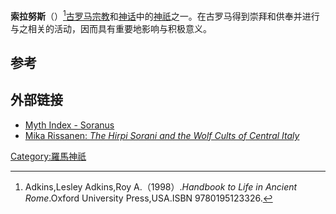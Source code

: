 {{Infobox deity|type=roman
| name = 索拉努斯
}}
'''索拉努斯'''（{{lang-la|Soranus}}）<ref>Adkins,Lesley Adkins,Roy A.（1998）.''Handbook to Life in Ancient Rome''.Oxford University Press,USA.ISBN 9780195123326.</ref>[[古罗马|古罗马]][[宗教|宗教]]和[[神话|神话]]中的[[神祇|神祇]]之一。在古罗马得到崇拜和供奉并进行与之相关的活动，因而具有重要地影响与积极意义。

== 参考 ==
{{reflist}}

==外部链接==
*[https://web.archive.org/web/20110721044643/http://www.mythindex.com/roman-mythology/S/Soranus.html Myth Index - Soranus]
*[http://www.academia.edu/2177407/The_Hirpi_Sorani_and_the_Wolf_Cults_of_Central_Italy Mika Rissanen: '' The Hirpi Sorani and the Wolf Cults of Central Italy '']

[[Category:羅馬神祇|Category:羅馬神祇]]


{{古罗马小作品}}